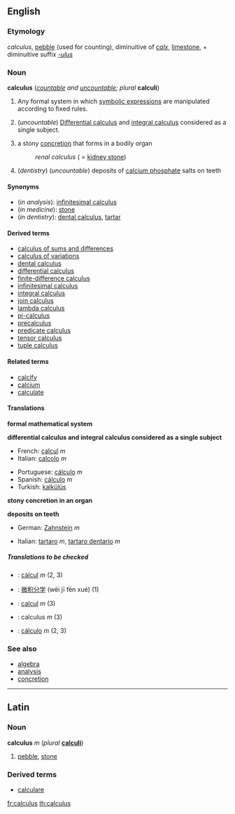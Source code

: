 ==English==

===Etymology===
{{L.}} ''calculus'', [[pebble]] (used for counting), diminuitive of ''[[calx]]'', [[limestone]], + diminuitive suffix ''[[-ulus]]''

===Noun===
{{wikipedia}}
'''calculus''' (''[[countable]] and [[uncountable]]; plural'' '''calculi''')

#{{mathematics}} Any formal system in which [[symbolic expression]]s are manipulated according to fixed rules.
#{{analysis}} (''uncountable'') [[differential calculus|Differential calculus]] and [[integral calculus]] considered as a single subject.
#{{medicine}} a stony [[concretion]] that forms in a bodily organ
#:''renal calculus'' ( = [[kidney stone]])
#(''dentistry'') (''uncountable'') deposits of [[calcium phosphate]] salts on teeth

====Synonyms====
*(''in analysis''): [[infinitesimal calculus]]
*(''in medicine''): [[stone]]
*(''in dentistry''): [[dental calculus]], [[tartar]]

====Derived terms====
<!--see Wikipedia for definitions-->
*[[calculus of sums and differences]]
*[[calculus of variations]]
*[[dental calculus]]
*[[differential calculus]]
*[[finite-difference calculus]]
*[[infinitesimal calculus]]
*[[integral calculus]]
*[[join calculus]]
*[[lambda calculus]]
*[[pi-calculus]]
*[[precalculus]]
*[[predicate calculus]]
*[[tensor calculus]]
*[[tuple calculus]]

====Related terms====
*[[calcify]]
*[[calcium]]
*[[calculate]]

====Translations====

'''formal mathematical system'''
{{top}}
{{mid}}
{{bottom}}

'''differential calculus and integral calculus considered as a single subject'''
{{top}}
*French: [[calcul]] ''m''
*Italian: [[calcolo]] ''m''
{{mid}}
*Portuguese: [[cálculo#Portuguese|cálculo]] ''m''
*Spanish: [[cálculo#Spanish|cálculo]] ''m''
*Turkish: [[kalkülüs]]

{{bottom}}

'''stony concretion in an organ'''
{{top}}
{{mid}}
{{bottom}}

'''deposits on teeth'''
{{top}}
*German: [[Zahnstein]] ''m''
{{mid}}
*Italian: [[tartaro]] ''m'', [[tartaro dentario]] ''m''
{{bottom}}

=====Translations to be checked=====
<!--Remove this section once all of the translations below have been moved into the tables above.-->
{{checktrans}}

*{{ttbc|Catalan}}: [[càlcul]] ''m'' (2, 3)
*{{ttbc|Chinese}}: [[微积分学]] (wēi jī fēn xué) (1)
*{{ttbc|French}}: [[calcul]] ''m'' (3)
*{{ttbc|Latin}}: calculus ''m'' (3)
*{{ttbc|Spanish}}: [[cálculo]] ''m'' (2, 3)

===See also===
*[[algebra]]
*[[analysis]]
*[[concretion]]

----
==Latin==
===Noun===
'''calculus''' ''m'' (''plural'' '''[[calculi]]''')

#[[pebble]], [[stone]]

===Derived terms===
*[[calculare#Latin|calculare]]

[[fr:calculus]]
[[th:calculus]]